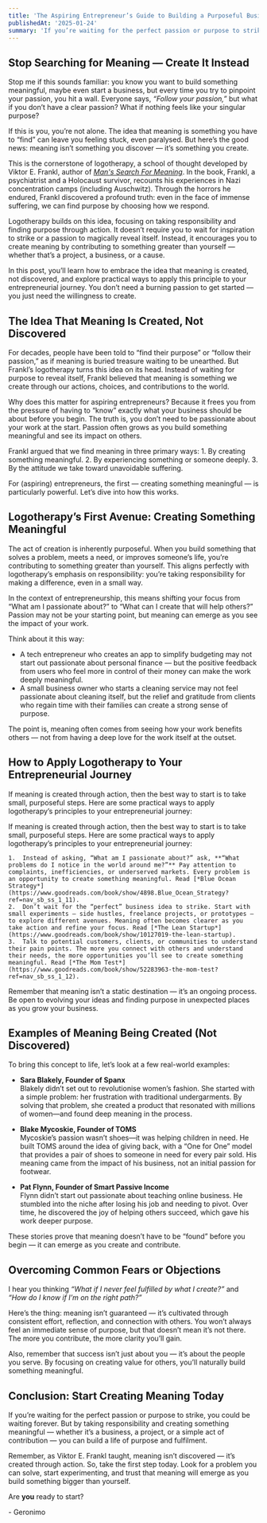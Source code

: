 ```yaml
---
title: 'The Aspiring Entrepreneur’s Guide to Building a Purposeful Business Without a Clear Sense of Purpose'
publishedAt: '2025-01-24'
summary: 'If you’re waiting for the perfect passion or purpose to strike, you could be waiting forever. But by taking responsibility and creating something meaningful — whether it’s a business, a project, or a simple act of contribution — you can build a life of purpose and fulfilment.'
---
```


## Stop Searching for Meaning — Create It Instead

Stop me if this sounds familiar: you know you want to build something meaningful, maybe even start a business, but every time you try to pinpoint your passion, you hit a wall. Everyone says, *“Follow your passion,”* but what if you don’t have a clear passion? What if nothing feels like your singular purpose?

If this is you, you’re not alone. The idea that meaning is something you have to 
“find” can leave you feeling stuck, even paralysed. But here’s the good news: 
meaning isn’t something you discover — it’s something you create. 

This is the cornerstone of logotherapy, a school of thought developed by Viktor E. Frankl, author of [*Man's Search For Meaning*](https://www.goodreads.com/book/show/4069.Man_s_Search_for_Meaning). In the book, Frankl, a psychiatrist and a Holocaust survivor, recounts his experiences in Nazi concentration camps (including Auschwitz). Through the horrors he endured, Frankl discovered a profound truth: even in the face of immense suffering, we can find purpose by choosing how we respond.

Logotherapy builds on this idea, focusing on taking responsibility and finding purpose through action. It doesn’t require you to wait for inspiration to strike or a passion to magically reveal itself. Instead, it encourages you to create meaning by contributing to something greater than yourself — whether that’s a project, a business, or a cause.

In this post, you’ll learn how to embrace the idea that meaning is created, not discovered, and explore practical ways to apply this principle to your entrepreneurial journey. You don’t need a burning passion to get started — you just need the willingness to create.

## The Idea That Meaning Is Created, Not Discovered

For decades, people have been told to “find their purpose” or “follow their passion,” as if meaning is buried treasure waiting to be unearthed. But Frankl’s logotherapy turns this idea on its head. Instead of waiting for purpose to reveal itself, Frankl believed that meaning is something we create through our actions, choices, and contributions to the world.

Why does this matter for aspiring entrepreneurs? Because it frees you from the pressure of having to “know” exactly what your business should be about before you begin. The truth is, you don’t need to be passionate about your work at the start. Passion often grows as you build something meaningful and see its impact on others.

Frankl argued that we find meaning in three primary ways:
	1.	By creating something meaningful.
	2.	By experiencing something or someone deeply.
	3.	By the attitude we take toward unavoidable suffering.

For (aspiring) entrepreneurs, the first — creating something meaningful — is particularly powerful. Let’s dive into how this works.

## Logotherapy’s First Avenue: Creating Something Meaningful

The act of creation is inherently purposeful. When you build something that solves a problem, meets a need, or improves someone’s life, you’re contributing to something greater than yourself. This aligns perfectly with logotherapy’s emphasis on responsibility: you’re taking responsibility for making a difference, even in a small way.

In the context of entrepreneurship, this means shifting your focus from “What am I passionate about?” to “What can I create that will help others?” Passion may not be your starting point, but meaning can emerge as you see the impact of your work.

Think about it this way:

- A tech entrepreneur who creates an app to simplify budgeting may not start out passionate about personal finance — but the positive feedback from users who feel more in control of their money can make the work deeply meaningful.
- A small business owner who starts a cleaning service may not feel passionate about cleaning itself, but the relief and gratitude from clients who regain time with their families can create a strong sense of purpose.

The point is, meaning often comes from seeing how your work benefits others — not from having a deep love for the work itself at the outset.

## How to Apply Logotherapy to Your Entrepreneurial Journey

If meaning is created through action, then the best way to start is to take small, purposeful steps. Here are some practical ways to apply logotherapy’s principles to your entrepreneurial journey:

If meaning is created through action, then the best way to start is to take small, purposeful steps. Here are some practical ways to apply logotherapy’s principles to your entrepreneurial journey:

	1.	Instead of asking, “What am I passionate about?” ask, **“What problems do I notice in the world around me?”** Pay attention to complaints, inefficiencies, or underserved markets. Every problem is an opportunity to create something meaningful. Read [*Blue Ocean Strategy*](https://www.goodreads.com/book/show/4898.Blue_Ocean_Strategy?ref=nav_sb_ss_1_11).
	2.	Don’t wait for the “perfect” business idea to strike. Start with small experiments — side hustles, freelance projects, or prototypes — to explore different avenues. Meaning often becomes clearer as you take action and refine your focus. Read [*The Lean Startup*](https://www.goodreads.com/book/show/10127019-the-lean-startup).
	3.	Talk to potential customers, clients, or communities to understand their pain points. The more you connect with others and understand their needs, the more opportunities you’ll see to create something meaningful. Read [*The Mom Test*](https://www.goodreads.com/book/show/52283963-the-mom-test?ref=nav_sb_ss_1_12).
    
Remember that meaning isn’t a static destination — it’s an ongoing process. Be open to evolving your ideas and finding purpose in unexpected places as you grow your business.

## Examples of Meaning Being Created (Not Discovered)

To bring this concept to life, let’s look at a few real-world examples:

- **Sara Blakely, Founder of Spanx**\
Blakely didn’t set out to revolutionise women’s fashion. She started with a simple problem: her frustration with traditional undergarments. By solving that problem, she created a product that resonated with millions of women—and found deep meaning in the process.

- **Blake Mycoskie, Founder of TOMS**\
Mycoskie’s passion wasn’t shoes—it was helping children in need. He built TOMS around the idea of giving back, with a “One for One” model that provides a pair of shoes to someone in need for every pair sold. His meaning came from the impact of his business, not an initial passion for footwear.

- **Pat Flynn, Founder of Smart Passive Income**\
Flynn didn’t start out passionate about teaching online business. He stumbled into the niche after losing his job and needing to pivot. Over time, he discovered the joy of helping others succeed, which gave his work deeper purpose.

These stories prove that meaning doesn’t have to be “found” before you begin — it can emerge as you create and contribute.

## Overcoming Common Fears or Objections

I hear you thinking *“What if I never feel fulfilled by what I create?”* 
and *“How do I know if I’m on the right path?”*

Here’s the thing: meaning isn’t guaranteed — it’s cultivated through consistent effort, reflection, and connection with others. You won’t always feel an immediate sense of purpose, but that doesn’t mean it’s not there. The more you contribute, the more clarity you’ll gain.

Also, remember that success isn’t just about you — it’s about the people you serve. By focusing on creating value for others, you’ll naturally build something meaningful.

## Conclusion: Start Creating Meaning Today

If you’re waiting for the perfect passion or purpose to strike, you could be waiting forever. But by taking responsibility and creating something meaningful — whether it’s a business, a project, or a simple act of contribution — you can build a life of purpose and fulfilment.

Remember, as Viktor E. Frankl taught, meaning isn’t discovered — it’s created through action. So, take the first step today. Look for a problem you can solve, start experimenting, and trust that meaning will emerge as you build something bigger than yourself.

Are **you** ready to start?


\- Geronimo